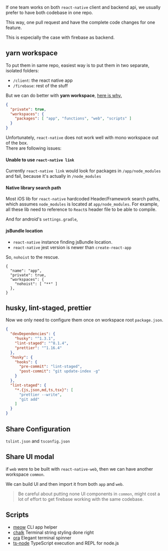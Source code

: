 If one team works on both `react-native` client and backend api, 
we usually prefer to have both codebase in one repo. 

This way, one pull request and have the complete code changes for one feature.

This is especially the case with firebase as backend.

## yarn workspace

To put them in same repo, easiest way is to put them in two separate, isolated folders:

- `/client`: the react native app 
- `/firebase`: rest of the stuff

But we can do better with **yarn workspace**, [here is why.](https://yarnpkg.com/en/docs/workspaces#toc-why-would-you-want-to-do-this)

```json
{
  "private": true,
  "workspaces": {
    "packages": [ "app", "functions", "web", "scripts" ]
  }
}  
```

Unfortunately, `react-native` does not work well with mono workspace out of the box.    
There are following issues:

####  Unable to use `react-native link`

Currently `react-native link` would look for packages in `/app/node_modules` and fail,
because it's actually in `/node_modules`

#### Native library search path

Most iOS lib for `react-native` hardcoded Header/Framework search paths,
which assumes `node_modules` is located at `app/node_modules`. 
For example, all these lib need to reference to `React`s header file to be able to compile.

And for android's `settings.gradle`, 

#### jsBundle location

- `react-native` instance finding jsBundle location.
- `react-native` jest version is newer than `create-react-app`

So, `nohoist` to the rescue. 

```json{5}
{
  "name": "app",
  "private": true,
  "workspaces": {
    "nohoist": [ "**" ]
  },
}
```

## husky, lint-staged, prettier

Now we only need to configure them once on workspace root `package.json`.

```json
{
  "devDependencies": {
    "husky": "^1.3.1",
    "lint-staged": "^8.1.4",
    "prettier": "^1.16.4"
  },
  "husky": {
    "hooks": {
      "pre-commit": "lint-staged",
      "post-commit": "git update-index -g"
    }
  },
  "lint-staged": {
    "*.{js,json,md,ts,tsx}": [
      "prettier --write",
      "git add"
    ]
  }
}
```

## Share Configuration

`tslint.json` and `tsconfig.json`

## Share UI modal

if `web` were to be built with `react-native-web`, then we can have another workspace `common`.

We can build UI and then import it from both `app` and `web`.

> Be careful about putting none UI components in `common`, might cost a lot of effort to get firebase working with the same codebase.

## Scripts

- [meow](https://github.com/sindresorhus/meow) CLI app helper
- [chalk](https://github.com/chalk/chalk) Terminal string styling done right
- [ora](https://github.com/sindresorhus/ora) Elegant terminal spinner
- [ts-node](https://github.com/TypeStrong/ts-node) TypeScript execution and REPL for node.js

